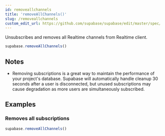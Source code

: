 ```yaml
---
id: removeallchannels
title: 'removeAllChannels()'
slug: /removeallchannels
custom_edit_url: https://github.com/supabase/supabase/edit/master/spec/supabase_js_v2_legacy.yml
---
```



Unsubscribes and removes all Realtime channels from Realtime client.

```js
supabase.removeAllChannels()
```

## Notes

- Removing subscriptions is a great way to maintain the performance of your project's database. Supabase will automatically handle cleanup 30 seconds after a user is disconnected, but unused subscriptions may cause degradation as more users are simultaneously subscribed.

## Examples

### Removes all subscriptions

```js
supabase.removeAllChannels()
```
